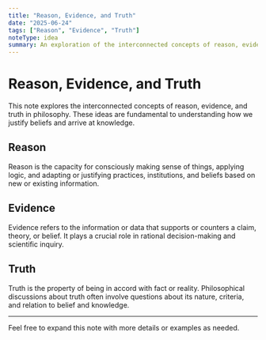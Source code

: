 ```yaml
---
title: "Reason, Evidence, and Truth"
date: "2025-06-24"
tags: ["Reason", "Evidence", "Truth"]
noteType: idea
summary: An exploration of the interconnected concepts of reason, evidence, and truth in philosophy.
---
```


# Reason, Evidence, and Truth

This note explores the interconnected concepts of reason, evidence, and truth in philosophy. These ideas are fundamental to understanding how we justify beliefs and arrive at knowledge.

## Reason
Reason is the capacity for consciously making sense of things, applying logic, and adapting or justifying practices, institutions, and beliefs based on new or existing information.

## Evidence
Evidence refers to the information or data that supports or counters a claim, theory, or belief. It plays a crucial role in rational decision-making and scientific inquiry.

## Truth
Truth is the property of being in accord with fact or reality. Philosophical discussions about truth often involve questions about its nature, criteria, and relation to belief and knowledge.

---

Feel free to expand this note with more details or examples as needed.
